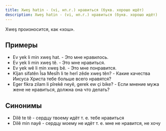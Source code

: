 ```yaml
---
title: Xweş hatin - (vi, нп.г.) нравиться (букв. хорошо идёт)
description: Xweş hatin - (vi, нп.г.) нравиться (букв. хорошо идёт)
---
```

Xweş произносится, как «хош».

## Примеры
* Ev yek li min xweş hat. - Это мне нравилось.
* Ev yek li min xweş tê. - Это мне нравиться.
* Ev yek wê li min xweş bê. - Это мне понравится.
* Kîjan sifatên Îsa Mesîh li te herî zêde xweş tên? - Какие качества Иисуса Христа тебе больше всего нравятся?
* Eger fikra zilam li pîrekê neyê, gerek ew çi bike? - Если мнение мужа жене не нравиться, должна она что делать?

## Синонимы
* Dilê te tê - сердцу твоему идёт т. е. тебе нравиться
* Dilê min nayê - сердцу моему не идёт т. е. мне не нравится, не хочу